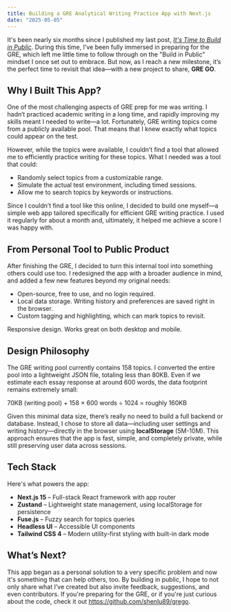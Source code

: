 ```yaml
---
title: Building a GRE Analytical Writing Practice App with Next.js
date: "2025-05-05"
---
```


It's been nearly six months since I published my last post, *[It's Time to Build in Public](/blog/it-is-time-to-build-in-public)*. During this time, I’ve been fully immersed in preparing for the GRE, which left me little time to follow through on the "Build in Public" mindset I once set out to embrace. But now, as I reach a new milestone, it’s the perfect time to revisit that idea—with a new project to share, **GRE GO**.

## Why I Built This App?

One of the most challenging aspects of GRE prep for me was writing. I hadn’t practiced academic writing in a long time, and rapidly improving my skills meant I needed to write—a lot. Fortunately, GRE writing topics come from a publicly available pool. That means that I knew exactly what topics could appear on the test.

However, while the topics were available, I couldn’t find a tool that allowed me to efficiently practice writing for these topics. What I needed was a tool that could:

- Randomly select topics from a customizable range.
- Simulate the actual test environment, including timed sessions.
- Allow me to search topics by keywords or instructions.

Since I couldn’t find a tool like this online, I decided to build one myself—a simple web app tailored specifically for efficient GRE writing practice. I used it regularly for about a month and, ultimately, it helped me achieve a score I was happy with.

## From Personal Tool to Public Product

After finishing the GRE, I decided to turn this internal tool into something others could use too. I redesigned the app with a broader audience in mind, and added a few new features beyond my original needs:

- Open-source, free to use, and no login required.
- Local data storage. Writing history and preferences are saved right in the browser.
- Custom tagging and highlighting, which can mark topics to revisit.

Responsive design. Works great on both desktop and mobile.

## Design Philosophy

The GRE writing pool currently contains 158 topics. I converted the entire pool into a lightweight JSON file, totaling less than 80KB. Even if we estimate each essay response at around 600 words, the data footprint remains extremely small:

70KB (writing pool) + 158 × 600 words ÷ 1024 = roughly 160KB

Given this minimal data size, there’s really no need to build a full backend or database. Instead, I chose to store all data—including user settings and writing history—directly in the browser using **localStorage** (5M-10M). This approach ensures that the app is fast, simple, and completely private, while still preserving user data across sessions.

## Tech Stack

Here's what powers the app:

- **Next.js 15** – Full-stack React framework with app router
- **Zustand** – Lightweight state management, using localStorage for persistence
- **Fuse.js** – Fuzzy search for topics queries
- **Headless UI** – Accessible UI components
- **Tailwind CSS 4** – Modern utility-first styling with built-in dark mode

## What’s Next?

This app began as a personal solution to a very specific problem and now it's something that can help others, too. By building in public, I hope to not only share what I’ve created but also invite feedback, suggestions, and even contributors. If you're preparing for the GRE, or if you're just curious about the code, check it out https://github.com/shenlu89/grego.